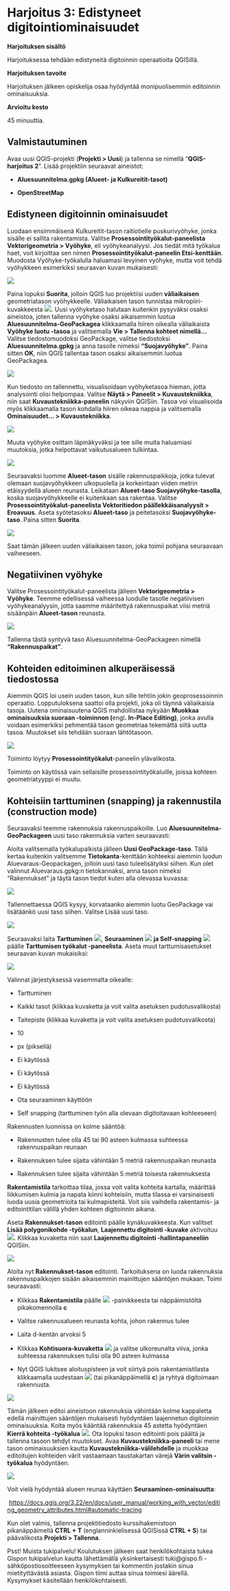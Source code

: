 # Harjoitus 3: Edistyneet digitointiominaisuudet

**Harjoituksen sisältö**

Harjoituksessa tehdään edistyneitä digitoinnin operaatioita QGISillä.

**Harjoituksen tavoite**

Harjoituksen jälkeen opiskelija osaa hyödyntää monipuolisemmin editoinnin ominaisuuksia.

**Arvioitu kesto**

45 minuuttia.

## **Valmistautuminen**

Avaa uusi QGIS-projekti (**Projekti \> Uusi**) ja tallenna se nimellä "**QGIS-harjoitus 2**". Lisää projektiin seuraavat aineistot:

-   **Aluesuunnitelma.gpkg (Alueet- ja Kulkureitit-tasot)**

-   **OpenStreetMap**

## **Edistyneen digitoinnin ominaisuudet**

Luodaan ensimmäisenä Kulkureitit-tason raitiotielle puskurivyöhyke, jonka sisälle ei sallita rakentamista. Valitse **Prosessointityökalut-paneelista Vektorigeometria \> Vyöhyke**, eli vyöhykeanalyysi. Jos tiedät mitä työkalua haet, voit kirjoittaa sen nimen **Prosessointityökalut-paneelin Etsi-kenttään**. Muodosta Vyöhyke-työkalulla haluamasi levyinen vyöhyke, mutta voit tehdä vyöhykkeen esimerkiksi seuraavan kuvan mukaisesti:

![](img/harjoitus_3/image1.png)

Paina lopuksi **Suorita**, jolloin QGIS luo projektiisi uuden **väliaikaisen** geometriatason vyöhykkeelle. Väliaikaisen tason tunnistaa mikropiiri-kuvakkeesta ![](img/harjoitus_3/image2.png). Uusi vyöhyketaso halutaan kuitenkin pysyväksi osaksi aineistoa, joten tallenna vyöhyke osaksi aikaisemmin luotua **Aluesuunnitelma-GeoPackagea** klikkaamalla hiiren oikealla väliaikaista **Vyöhyke luotu -tasoa** ja valitsemalla **Vie \> Tallenna kohteet nimellä...** Valitse tiedostomuodoksi GeoPackage, valitse tiedostoksi **Aluesuunnitelma.gpkg** ja anna tasolle nimeksi **"Suojavyöhyke"**. Paina sitten **OK**, niin QGIS tallentaa tason osaksi aikaisemmin luotua GeoPackagea.

![](img/harjoitus_3/image3.png)

Kun tiedosto on tallennettu, visualisoidaan vyöhyketasoa hieman, jotta analysointi olisi helpompaa. Valitse **Näytä \> Paneelit \> Kuvaustekniikka**, niin saat **Kuvaustekniikka-paneelin** näkyviin QGISiin. Tasoa voi visualisoida myös klikkaamalla tason kohdalla hiiren oikeaa nappia ja valitsemalla **Ominaisuudet... \> Kuvaustekniikka**.

![](img/harjoitus_3/image4.png)

Muuta vyöhyke osittain läpinäkyväksi ja tee sille muita haluamiasi muutoksia, jotka helpottavat vaikutusalueen tulkintaa.

![](img/harjoitus_3/image5.png)

Seuraavaksi luomme **Alueet-tason** sisälle rakennuspaikkoja, jotka tulevat olemaan suojavyöhykkeen ulkopuolella ja korkeintaan viiden metrin etäisyydellä alueen reunasta. Leikataan **Alueet-taso Suojavyöhyke-tasolla**, koska suojavyöhykkeelle ei kuitenkaan saa rakentaa. Valitse **Prosessointityökalut-paneelista Vektoritiedon päällekkäisanalyysit \> Eroavuus**. Aseta syötetasoksi **Alueet-taso** ja peitetasoksi **Suojavyöhyke-taso**. Paina sitten **Suorita**.

![](img/harjoitus_3/image6.png)

Saat tämän jälkeen uuden väliaikaisen tason, joka toimii pohjana seuraavaan vaiheeseen.

## **Negatiivinen vyöhyke**

Valitse Prosessointityökalut-paneelista jälleen **Vektorigeometria \> Vyöhyke**. Teemme edellisessä vaiheessa luodulle tasolle negatiivisen vyöhykeanalyysin, jotta saamme määritettyä rakennuspaikat viisi metriä sisäänpäin **Alueet-tason** reunasta.

![](img/harjoitus_3/image7.png)

Tallenna tästä syntyvä taso Aluesuunnitelma-GeoPackageen nimellä **"Rakennuspaikat"**.

## **Kohteiden editoiminen alkuperäisessä tiedostossa**

Aiemmin QGIS loi usein uuden tason, kun sille tehtiin jokin geoprosessoinnin operaatio. Lopputuloksena saattoi olla projekti, joka oli täynnä väliaikaisia tasoja. Uutena ominaisuutena QGIS mahdollistaa nykyään **Muokkaa ominaisuuksia suoraan -toiminnon (**engl**.** **In-Place Editing)**, jonka avulla voidaan esimerkiksi pehmentää tason geometriaa tekemättä siitä uutta tasoa. Muutokset siis tehdään suoraan lähtötasoon.

![](img/harjoitus_3/image8.png)

Toiminto löytyy **Prosessointityökalut**-paneelin ylävalikosta.

Toiminto on käytössä vain sellaisille prosessointityökaluille, joissa kohteen geometriatyyppi ei muutu.

## **Kohteisiin tarttuminen (snapping) ja rakennustila (construction mode)**

Seuraavaksi teemme rakennuksia rakennuspaikoille. Luo **Aluesuunnitelma-GeoPackageen** uusi taso rakennuksia varten seuraavasti:

Aloita valitsemalla työkalupalkista jälleen **Uusi GeoPackage-taso**. Tällä kertaa kuitenkin valitsemme **Tietokanta**-kenttään kohteeksi aiemmin luodun Aluevaraus-Geopackagen, jolloin uusi taso tuleelisätyiksi siihen. Kun olet valinnut Aluevaraus.gpkg:n tietokannaksi, anna tason nimeksi "Rakennukset" ja täytä tason tiedot kuten alla olevassa kuvassa:

![](img/harjoitus_3/image9.png)

Tallennettaessa QGIS kysyy, korvataanko aiemmin luotu GeoPackage vai lisätäänkö uusi taso siihen. Valitse Lisää uusi taso.

![](img/harjoitus_3/image10.png)

Seuraavaksi laita **Tarttuminen** ![](img/harjoitus_3/image11.png), **Seuraaminen** ![](img/harjoitus_3/image12.png) **ja Self-snapping ![](img/harjoitus_3/image13.png)**päälle **Tarttumisen työkalut -paneelista**. Aseta muut tarttumisasetukset seuraavan kuvan mukaisiksi:

![](img/harjoitus_3/image14.png)

Valinnat järjestyksessä vasemmalta oikealle:

-   Tarttuminen

-   Kaikki tasot (klikkaa kuvaketta ja voit valita asetuksen pudotusvalikosta)

-   Taitepiste (klikkaa kuvaketta ja voit valita asetuksen pudotusvalikosta)

-   10

-   px (pikseliä)

-   Ei käytössä

-   Ei käytössä

-   Ei käytössä

-   Ota seuraaminen käyttöön

-   Self snapping (tarttuminen työn alla olevaan digitoitavaan kohteeseen)

Rakennusten luonnissa on kolme sääntöä:

-   Rakennusten tulee olla 45 tai 90 asteen kulmassa suhteessa rakennuspaikan reunaan

-   Rakennuksen tulee sijaita vähintään 5 metriä rakennuspaikan reunasta

-   Rakennuksen tulee sijaita vähintään 5 metriä toisesta rakennuksesta

**Rakentamistila** tarkoittaa tilaa, jossa voit valita kohteita kartalla, määrittää liikkumisen kulmia ja napata kiinni kohteisiin, mutta tilassa ei varsinaisesti luoda uusia geometrioita tai kulmapisteitä. Voit siis vaihdella rakentamis- ja editointitilan välillä yhden kohteen digitoinnin aikana.

Aseta **Rakennukset-tason** editointi päälle kynäkuvakkeesta. Kun valitset **Lisää polygonikohde -työkalun**, **Laajennettu digitointi -kuvake** aktivoituu ![](img/harjoitus_3/image15.png). Klikkaa kuvaketta niin saat **Laajennettu digitointi -hallintapaneeliin** QGISiin.

![](img/harjoitus_3/image16.png)

Aloita nyt **Rakennukset-tason** editointi. Tarkoituksena on luoda rakennuksia rakennuspaikkojen sisään aikaisemmin mainittujen sääntöjen mukaan. Toimi seuraavasti:

-   Klikkaa **Rakentamistila** päälle ![](img/harjoitus_3/image17.png) -painikkeesta tai näppäimistöltä pikakomennolla **c**

-   Valitse rakennusalueen reunasta kohta, johon rakennus tulee

-   Laita d-kentän arvoksi 5

-   Klikkaa **Kohtisuora-kuvaketta** ![](img/harjoitus_3/image18.png) ja valitse ulkoreunalta viiva, jonka suhteessa rakennuksen tulisi olla 90 asteen kulmassa

-   Nyt QGIS lukitsee aloituspisteen ja voit siirtyä pois rakentamistilasta klikkaamalla uudestaan ![](img/harjoitus_3/image19.png) (tai pikanäppäimellä **c**) ja ryhtyä digitoimaan rakennusta.

![](img/harjoitus_3/image20.png)

Tämän jälkeen editoi aineistoon rakennuksia vähintään kolme kappaletta edellä mainittujen sääntöjen mukaisesti hyödyntäen laajennetun digitoinnin ominaisuuksia. Koita myös kääntää rakennuksia 45 astetta hyödyntäen **Kierrä kohteita -työkalua** ![](img/harjoitus_3/image21.png). Ota lopuksi tason editointi pois päältä ja tallenna tasoon tehdyt muutokset. Avaa **Kuvaustekniikka-paneeli** tai mene tason ominaisuuksien kautta **Kuvaustekniikka-välilehdelle** ja muokkaa editoitujen kohteiden värit vastaamaan taustakartan värejä **Värin valitsin -työkalua** hyödyntäen.

![](img/harjoitus_3/image22.png)

Voit vielä hyödyntää alueen reunaa käyttäen **Seuraaminen-ominaisuutta**:

 <https://docs.qgis.org/3.22/en/docs/user_manual/working_with_vector/editing_geometry_attributes.html#automatic-tracing>

Kun olet valmis, tallenna projektitiedosto kurssihakemistoon pikanäppäimellä **CTRL + T** (englanninkielisessä QGISissä **CTRL + S**) tai päävalikosta **Projekti \> Tallenna**.

::: hint-box
Psst! Muista tukipalvelu! Koulutuksen jälkeen saat henkilökohtaista tukea Gispon tukipalvelun kautta lähettämällä yksinkertaisesti tuki\@gispo.fi -sähköpostiosoitteeseen kysymyksen tai kommentin jostakin sinua mietityttävästä asiasta. Gispon tiimi auttaa sinua toimiesi äärellä. Kysymykset käsitellään henkilökohtaisesti.
:::
